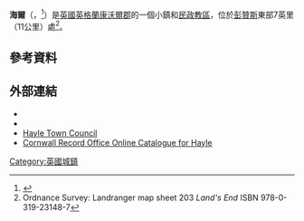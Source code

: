 {{Infobox UK place
|中文名=海爾
|official_name=Hayle
|country=英格蘭
|region=西南英格蘭
|map_type= Cornwall
| static_image=[[File:1646_-_Hayle_Estuary_from_the_electric_works.jpg|240px]]
|static_image_caption=       
| population = 9,400
| population_ref = （2011年）
 | os_grid_reference=SW561371
 | latitude=50.183
 | longitude=-5.416
 | london_distance=
 | post_town=HAYLE
 | postcode_area=TR
 | postcode_district=TR27
 | dial_code=01736
 | constituency_westminster=[[坎伯恩和雷德魯斯_(英國國會選區)|坎伯恩和雷德魯斯]]
|civil_parish=           Hayle
 | unitary_england=      [[康沃爾郡議會|康沃爾]]
 | lieutenancy_england = [[康沃爾|康沃爾]]
 | cornish_name=Heyl
 | website= [http://www.hayletowncouncil.net/ http://www.hayletown<br>council.net/]
}}
'''海爾'''（{{lang-en|Hayle}}，{{lang-kw|Heyl}}<ref>{{cite web|url=http://www.magakernow.org.uk/pdf/placename_masterlist.pdf |title=List of Place-names agreed by the MAGA Signage Panel |accessdate=2015-01-11 |publisher=Cornish Language Partnership |date=May 2014 |deadurl=yes |archiveurl=https://web.archive.org/web/20140729194902/http://www.magakernow.org.uk/pdf/placename_masterlist.pdf |archivedate=2014-07-29 }}</ref>）是[[英國|英國]][[英格蘭|英格蘭]][[康沃爾郡|康沃爾郡]]的一個小鎮和[[民政教區|民政教區]]，位於[[彭贊斯|彭贊斯]]東部7英里（11公里）處<ref>Ordnance Survey: Landranger map sheet 203 ''Land's End'' ISBN 978-0-319-23148-7</ref>。
==參考資料==
{{reflist}}
==外部連結==
{{Commons category|Hayle}}
*{{wikivoyage-inline|Hayle}}
*{{dmoz|/Regional/Europe/United_Kingdom/England/Cornwall/Hayle/|Hayle}}
*[http://www.hayletowncouncil.net/ Hayle Town Council] {{Wayback|url=http://www.hayletowncouncil.net/ |date=20161007064854 }}
*[https://web.archive.org/web/20171002200001/http://crocat.cornwall.gov.uk/dserve/dserve.exe?dsqIni=Dserve.ini&dsqApp=Archive&dsqDb=Catalog&dsqCmd=Overview.tcl&dsqSearch=%28%28text%29=%27hayle%27%29 Cornwall Record Office Online Catalogue for Hayle]
[[Category:英國城鎮|Category:英國城鎮]]